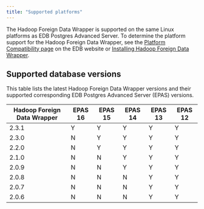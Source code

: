 ```yaml
---
title: "Supported platforms"
---
```


The Hadoop Foreign Data Wrapper is supported on the same Linux platforms as EDB Postgres Advanced Server. To determine the platform support for the Hadoop Foreign Data Wrapper, see the [Platform Compatibility page](https://www.enterprisedb.com/platform-compatibility#epas) on the EDB website or [Installing Hadoop Foreign Data Wrapper](./installing).

## Supported database versions

This table lists the latest Hadoop Foreign Data Wrapper versions and their supported corresponding EDB Postgres Advanced Server (EPAS) versions. 

| Hadoop Foreign Data Wrapper | EPAS 16 | EPAS 15 | EPAS 14 | EPAS 13 | EPAS 12 |
| --------------------------- | ------- | ------- | ------- | ------- | ------- |
| 2.3.1                       | Y       | Y       | Y       | Y       | Y       |
| 2.3.0                       | N       | Y       | Y       | Y       | Y       |
| 2.2.0                       | N       | Y       | Y       | Y       | Y       |
| 2.1.0                       | N       | N       | Y       | Y       | Y       |
| 2.0.9                       | N       | N       | Y       | Y       | Y       |
| 2.0.8                       | N       | N       | N       | Y       | Y       |
| 2.0.7                       | N       | N       | N       | Y       | Y       |
| 2.0.6                       | N       | N       | N       | Y       | Y       |
